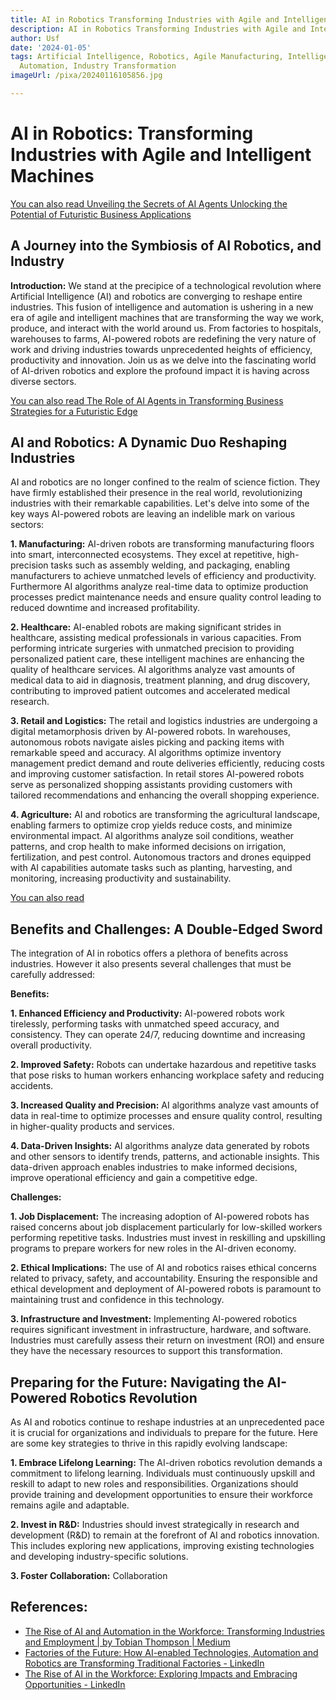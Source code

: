 ```yaml
---
title: AI in Robotics Transforming Industries with Agile and Intelligent Machines
description: AI in Robotics Transforming Industries with Agile and Intelligent Machines
author: Usf
date: '2024-01-05'
tags: Artificial Intelligence, Robotics, Agile Manufacturing, Intelligent Machines,
  Automation, Industry Transformation
imageUrl: /pixa/20240116105856.jpg

---
```

# AI in Robotics: Transforming Industries with Agile and Intelligent  Machines

[You can also read Unveiling the Secrets of AI Agents Unlocking the Potential  of Futuristic Business Applications](Unveiling%20the%20Secrets%20of%20AI%20Agents%20Unlocking%20the%20Potential%20of%20Futuristic%20Business%20Applications)


## A Journey into the Symbiosis of AI Robotics, and  Industry

**Introduction:**  We stand at the precipice of a technological revolution where Artificial Intelligence (AI) and robotics are converging to reshape entire industries. This  fusion of intelligence and automation is ushering in a new era of agile  and intelligent machines that are transforming the way we work, produce, and interact  with the world around us. From  factories to hospitals, warehouses to farms, AI-powered robots are redefining the very nature of work  and driving industries towards unprecedented heights of efficiency, productivity and innovation. Join  us as we delve into the fascinating world of AI-driven robotics and explore the profound  impact it is having across diverse sectors.

[You can also read The Role of  AI Agents in Transforming Business Strategies  for a Futuristic Edge](The%20Role%20of%20AI%20Agents%20in%20Transforming%20Business%20Strategies%20for%20a%20Futuristic%20Edge)


## AI and Robotics: A Dynamic Duo Reshaping Industries

AI and  robotics are no longer confined to the realm of science fiction. They  have firmly established their presence in the real world, revolutionizing industries with their remarkable capabilities. Let's delve into some  of the key ways AI-powered robots are leaving  an indelible mark  on  various sectors:

**1. Manufacturing:** AI-driven robots  are transforming manufacturing floors into smart, interconnected  ecosystems.  They excel at repetitive, high-precision tasks such as assembly welding, and packaging, enabling manufacturers to achieve  unmatched levels of efficiency  and productivity. Furthermore AI algorithms analyze real-time data to  optimize production processes predict maintenance needs and ensure quality control leading to reduced downtime and increased profitability.

**2. Healthcare:** AI-enabled robots are making significant strides in healthcare, assisting medical professionals in various capacities. From performing intricate surgeries with unmatched precision to providing personalized patient care, these intelligent machines are enhancing  the quality of healthcare services. AI algorithms  analyze vast  amounts of medical data to aid in diagnosis, treatment planning, and drug discovery, contributing to improved patient  outcomes and accelerated medical research.

**3. Retail and Logistics:** The retail and logistics industries  are undergoing a digital metamorphosis driven by AI-powered robots. In warehouses, autonomous  robots  navigate aisles picking and packing items with remarkable speed and accuracy. AI algorithms optimize inventory management predict demand and route deliveries efficiently, reducing costs and improving customer satisfaction. In retail stores AI-powered robots serve as personalized shopping assistants providing customers with tailored  recommendations and enhancing the overall shopping experience.

**4.  Agriculture:** AI and  robotics are transforming the agricultural landscape, enabling  farmers to optimize crop yields reduce costs, and minimize environmental impact. AI algorithms analyze soil conditions, weather patterns, and crop health to make informed decisions on  irrigation, fertilization, and  pest control.  Autonomous tractors and drones equipped with AI capabilities automate  tasks such as planting, harvesting, and monitoring, increasing productivity and sustainability.

[You can also read ]()


## Benefits and Challenges: A Double-Edged Sword

The  integration of AI in robotics offers a plethora of benefits across industries.  However it also presents several challenges that must  be carefully addressed:

**Benefits:**

**1. Enhanced Efficiency and Productivity:** AI-powered robots work tirelessly,  performing tasks with unmatched speed  accuracy, and  consistency. They can operate 24/7, reducing downtime and increasing overall productivity.

**2. Improved Safety:** Robots can undertake hazardous and repetitive tasks that pose risks to human workers enhancing workplace safety and reducing accidents.

**3. Increased Quality and Precision:** AI  algorithms analyze vast amounts  of  data in real-time to optimize processes and ensure  quality control, resulting in higher-quality products and services.

**4.  Data-Driven Insights:** AI  algorithms analyze  data generated  by robots and other sensors to  identify trends, patterns, and actionable insights. This data-driven  approach enables  industries to make informed  decisions, improve operational efficiency and gain a  competitive edge.

**Challenges:**

**1. Job Displacement:** The increasing adoption of AI-powered robots has  raised  concerns about job displacement particularly for low-skilled workers performing repetitive tasks. Industries must invest in reskilling and upskilling  programs to prepare workers for new  roles in the AI-driven economy.

**2.  Ethical  Implications:** The use of AI and robotics raises ethical concerns related to privacy, safety, and accountability. Ensuring the responsible and ethical development and  deployment of AI-powered robots is paramount to  maintaining  trust and confidence in this technology.

**3. Infrastructure and Investment:** Implementing AI-powered robotics requires significant investment in infrastructure, hardware,  and software. Industries must carefully assess their return on investment (ROI) and ensure they have the necessary resources to  support  this transformation.

##  Preparing for the Future: Navigating the AI-Powered Robotics Revolution

As AI and robotics  continue to reshape industries at an  unprecedented pace  it is crucial for organizations and individuals to prepare for the  future. Here are some key strategies to thrive in this rapidly evolving landscape:

**1. Embrace Lifelong Learning:** The AI-driven robotics revolution  demands  a commitment to lifelong learning. Individuals must continuously upskill and reskill to adapt to new roles and responsibilities. Organizations should provide training and development opportunities to ensure their  workforce remains agile and adaptable.

**2. Invest in R&D:** Industries  should invest strategically in research  and development (R&D) to  remain at the forefront of AI and robotics innovation. This includes exploring new applications, improving existing technologies and developing  industry-specific solutions.

**3. Foster Collaboration:** Collaboration

## References:
- [The Rise of AI and Automation in the Workforce: Transforming Industries and Employment | by Tobian Thompson | Medium](https://medium.com/@tobianthompson91/the-rise-of-ai-and-automation-in-the-workforce-transforming-industries-and-employment-209084193504)
- [Factories of the Future: How AI-enabled Technologies, Automation and Robotics are Transforming Traditional Factories - LinkedIn](https://www.linkedin.com/pulse/factories-future-how-ai-enabled-technologies-robotics-nii-simmonds)
- [The Rise of AI in the Workforce: Exploring Impacts and Embracing Opportunities - LinkedIn](https://www.linkedin.com/pulse/rise-ai-workforce-exploring-impacts-embracing-opportunities)
